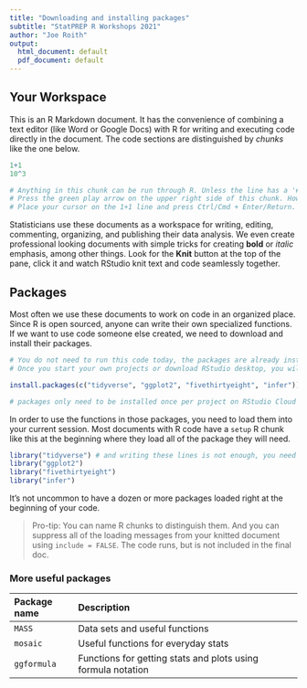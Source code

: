 ```yaml
---
title: "Downloading and installing packages"
subtitle: "StatPREP R Workshops 2021"
author: "Joe Roith"
output:
  html_document: default
  pdf_document: default
---
```


## Your Workspace

This is an R Markdown document. It has the convenience of combining a text editor (like Word or Google Docs) with R for writing and executing code directly in the document. The code sections are distinguished by *chunks* like the one below.

```r
1+1
10^3

# Anything in this chunk can be run through R. Unless the line has a '#' in front, this signifies a comment
# Press the green play arrow on the upper right side of this chunk. How much code ran?
# Place your cursor on the 1+1 line and press Ctrl/Cmd + Enter/Return. Now how much code ran?
```

Statisticians use these documents as a workspace for writing, editing, commenting, organizing, and publishing their data analysis. We even create professional looking documents with simple tricks for creating **bold** or *italic* emphasis, among other things. Look for the **Knit** button at the top of the pane, click it and watch RStudio knit text and code seamlessly together.


## Packages

Most often we use these documents to work on code in an organized place. Since R is open sourced, anyone can write their own specialized functions. If we want to use code someone else created, we need to download and install their packages.

```r
# You do not need to run this code today, the packages are already installed in this project
# Once you start your own projects or download RStudio desktop, you will need to run lines like this

install.packages(c("tidyverse", "ggplot2", "fivethirtyeight", "infer")) 

# packages only need to be installed once per project on RStudio Cloud and once ever on RStudio Desktop
```


In order to use the functions in those packages, you need to load them into your current session. Most documents with R code have a `setup` R chunk like this at the beginning where they load all of the package they will need.

```r
library("tidyverse") # and writing these lines is not enough, you need to run them first
library("ggplot2")
library("fivethirtyeight")
library("infer")
```

It's not uncommon to have a dozen or more packages loaded right at the beginning of your code.

> Pro-tip: You can name R chunks to distinguish them. And you can suppress all of the loading messages from your knitted document using `include = FALSE`. The code runs, but is not included in the final doc.


### More useful packages

| Package name      | Description                                                  |
| :---------------- | :----------------------------------------------------------- |
| `MASS`            | Data sets and useful functions                               |
| `mosaic`          | Useful functions for everyday stats                          |
| `ggformula`       | Functions for getting stats and plots using formula notation |






